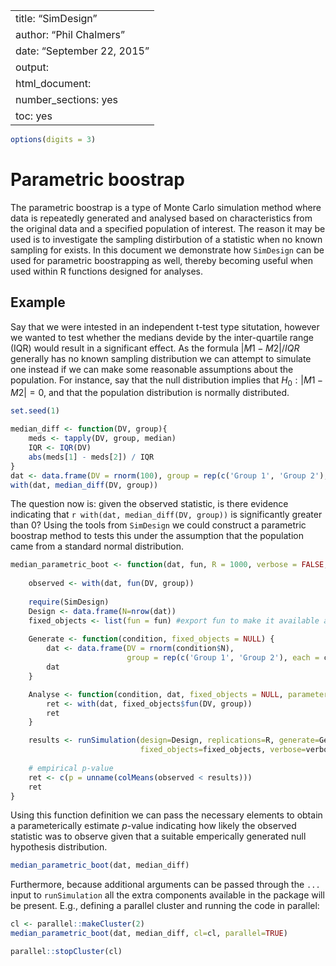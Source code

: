 %\VignetteIndexEntry{SimDesign}
%\VignetteEngine{knitr::knitr}
---
title: "SimDesign"
author: "Phil Chalmers"
date: "September 22, 2015"
output:
  html_document:
    number_sections: yes
    toc: yes
---

```r
options(digits = 3)
```

# Parametric boostrap

The parametric boostrap is a type of Monte Carlo simulation method where data is repeatedly generated and analysed based on characteristics from the original data and a specified population of interest. The reason it may be used is to investigate the sampling distirbution of a statistic when no known sampling for exists. In this document we demonstrate how `SimDesign` can be used for parametric boostrapping as well, thereby becoming useful when used within R functions designed for analyses.

## Example

Say that we were intested in an independent t-test type situtation, however we wanted to test whether the medians devide by the inter-quartile range (IQR) would result in a significant effect. As the formula $|M1 - M2| / IQR$ generally has no known sampling distribution we can attempt to simulate one instead if we can make some reasonable assumptions about the population. For instance, say that the null distribution implies that $H_0: |M1 - M2| = 0$, and that the population distribution is normally distributed. 

```r
set.seed(1)
```


```r
median_diff <- function(DV, group){
    meds <- tapply(DV, group, median) 
    IQR <- IQR(DV)
    abs(meds[1] - meds[2]) / IQR
}
dat <- data.frame(DV = rnorm(100), group = rep(c('Group 1', 'Group 2'), each = 50))
with(dat, median_diff(DV, group))
```

The question now is: given the observed statistic, is there evidence indicating that `r with(dat, median_diff(DV, group))` is significantly greater than 0? Using the tools from `SimDesign` we could construct a parametric boostrap method to tests this under the assumption that the population came from a standard normal distribution.

```r
median_parametric_boot <- function(dat, fun, R = 1000, verbose = FALSE, ...){
    
    observed <- with(dat, fun(DV, group))
    
    require(SimDesign)
    Design <- data.frame(N=nrow(dat))
    fixed_objects <- list(fun = fun) #export fun to make it available across nodes
    
    Generate <- function(condition, fixed_objects = NULL) {
        dat <- data.frame(DV = rnorm(condition$N), 
                          group = rep(c('Group 1', 'Group 2'), each = condition$N/2))
        dat
    }

    Analyse <- function(condition, dat, fixed_objects = NULL, parameters = NULL) {
        ret <- with(dat, fixed_objects$fun(DV, group))
        ret
    }

    results <- runSimulation(design=Design, replications=R, generate=Generate, analyse=Analyse, 
                             fixed_objects=fixed_objects, verbose=verbose, ...)
    
    # empirical p-value
    ret <- c(p = unname(colMeans(observed < results)))
    ret
}
```

Using this function definition we can pass the necessary elements to obtain a parameterically estimate $p$-value indicating how likely the observed statistic was to observe given that a suitable emperically generated null hypothesis distribution. 

```r
median_parametric_boot(dat, median_diff)
```

Furthermore, because additional arguments can be passed through the `...` input to `runSimulation` all the extra components available in the package will be present. E.g., defining a parallel cluster and running the code in parallel:

```r
cl <- parallel::makeCluster(2)
median_parametric_boot(dat, median_diff, cl=cl, parallel=TRUE)
```

```r
parallel::stopCluster(cl)
```


